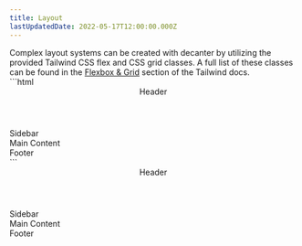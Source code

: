 ```yaml
---
title: Layout
lastUpdatedDate: 2022-05-17T12:00:00.000Z
---
```


<Section width="full" className="max-w-1200">
  Complex layout systems can be created with decanter by utilizing the provided Tailwind CSS flex and CSS grid classes. A full list of these classes can be found in the <a href="https://tailwindcss.com/docs/flex-basis" rel="nofollow">Flexbox &amp; Grid</a> section of the Tailwind docs.
</Section>

<Section heading="Page layout example:" width="full" className="max-w-1200">
  ```html
  <div className="grid md:grid-cols-4 grid-gap">
    <header className="md:col-span-4">Header</header>
    <aside>Sidebar</aside>
    <main className="md:col-span-3">Main Content</main>
    <footer className="md:col-span-4">Footer</footer>
  </div>
  ```
  <div className="grid md:grid-cols-4 grid-gap">
    <header className="p-4 rounded-lg shadow-lg bg-digital-blue text-white md:col-span-4">Header</header>
    <aside className="p-4 rounded-lg shadow-lg bg-digital-blue text-white">Sidebar</aside>
    <main className="p-4 rounded-lg shadow-lg bg-digital-blue text-white md:col-span-3">Main Content</main>
    <footer className="p-4 rounded-lg shadow-lg bg-digital-blue text-white md:col-span-4">Footer</footer>
  </div>
</Section>
